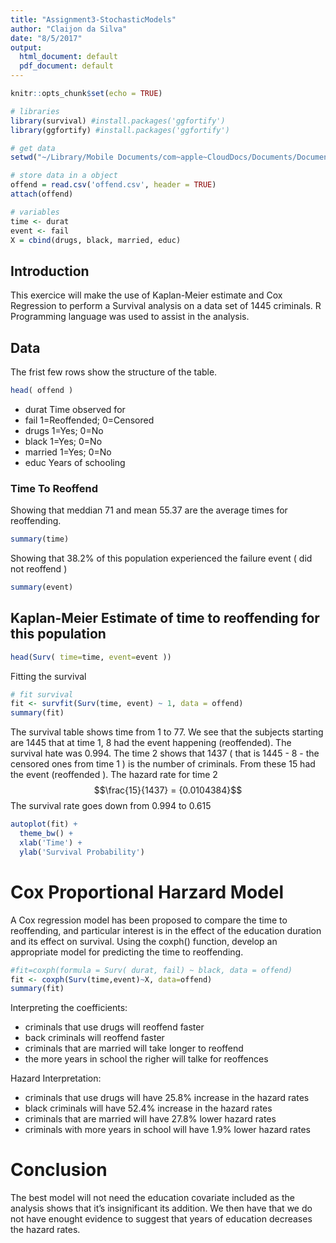 ```yaml
---
title: "Assignment3-StochasticModels"
author: "Claijon da Silva"
date: "8/5/2017"
output:
  html_document: default
  pdf_document: default
---
```


```r
knitr::opts_chunk$set(echo = TRUE)

# libraries
library(survival) #install.packages('ggfortify')
library(ggfortify) #install.packages('ggfortify')

# get data
setwd("~/Library/Mobile Documents/com~apple~CloudDocs/Documents/Documents - Claijon’s MacBook Pro/DataAnalytics/StochasticModels/Assignment3")

# store data in a object
offend = read.csv('offend.csv', header = TRUE)
attach(offend)

# variables
time <- durat
event <- fail
X = cbind(drugs, black, married, educ)


```

## Introduction

This exercice will make the use of Kaplan-Meier estimate and Cox Regression to perform a Survival analysis on a data set of 1445 criminals.
R Programming language was used to assist in the analysis.

## Data

The frist few rows show the structure of the table.

```r
head( offend )
```

  - durat     Time observed for
  - fail      1=Reoffended; 0=Censored
  - drugs     1=Yes; 0=No
  - black     1=Yes; 0=No
  - married   1=Yes; 0=No
  - educ      Years of schooling
  
### Time To Reoffend

Showing that meddian 71 and mean 55.37 are the average times for reoffending.

```r
summary(time)
```

Showing that 38.2% of this population experienced the failure event ( did not reoffend )

```r
summary(event)
```

## Kaplan-Meier Estimate of time to reoffending for this population

```r
head(Surv( time=time, event=event ))
```

Fitting the survival

```r
# fit survival
fit <- survfit(Surv(time, event) ~ 1, data = offend)
summary(fit)
```

The survival table shows time from 1 to 77.
We see that the subjects starting are 1445 that at time 1, 8 had the event happening (reoffended). The survival hate was 0.994.
The time 2 shows that 1437 ( that is 1445 - 8 - the censored ones from time 1 ) is the number of criminals. From these 15 had the event (reoffended ).
The hazard rate for time 2  $$\frac{15}{1437} = {0.0104384}$$
The survival rate goes down from 0.994 to 0.615

```r
autoplot(fit) +
  theme_bw() +
  xlab('Time') +
  ylab('Survival Probability')
```

# Cox Proportional Harzard Model

A Cox regression model has been proposed to compare the time to reoffending, and particular interest is in the effect of the education duration and its effect on survival.
Using the coxph() function, develop an appropriate model for predicting the time to reoffending.

```r
#fit=coxph(formula = Surv( durat, fail) ~ black, data = offend)
fit <- coxph(Surv(time,event)~X, data=offend)
summary(fit)
```

Interpreting the coefficients:

  - criminals that use drugs will reoffend faster
  - back criminals will reoffend faster
  - criminals that are married will take longer to reoffend
  - the more years in school the righer will talke for reoffences
  
Hazard Interpretation:

  - criminals that use drugs will have 25.8% increase in the hazard rates
  - black criminals will have 52.4% increase in the hazard rates
  - criminals that are married will have 27.8% lower hazard rates
  - criminals with more years in school will have 1.9% lower hazard rates

# Conclusion

The best model will not need the education covariate included as the analysis shows that it's insignificant its addition.
We then have that we do not have enought evidence to suggest that years of education decreases the hazard rates.